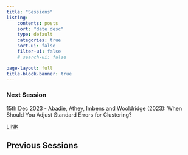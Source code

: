 ```yaml
---
title: "Sessions"
listing:
    contents: posts
    sort: "date desc"
    type: default
    categories: true 
    sort-ui: false 
    filter-ui: false
    # search-ui: false

page-layout: full 
title-block-banner: true
---
```


### Next Session
15th Dec 2023 - Abadie, Athey, Imbens and Wooldridge (2023): When Should You Adjust Standard Errors for Clustering?

[LINK](https://github.com/HW-Econ/HW-Econ.github.io/blob/2f0b1a7f114664c175f10df65beed3d0af85ee1d/posts/files/when%20should%20you%20adjust%20cluster%20error.pdf)  

## Previous Sessions
